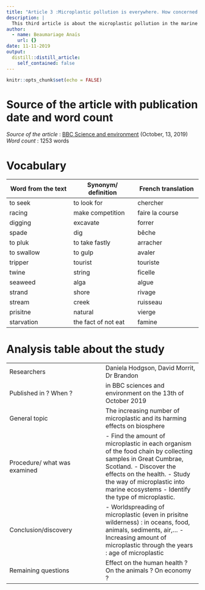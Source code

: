```yaml
---
title: "Article 3 :Microplastic pollution is everywhere. How concerned do we need to be ?"
description: |
  This third article is about the microplastic pollution in the marine ecosystem which impact our lives and the animal lives.
author:
  - name: Beaumariage Anaïs
    url: {}
date: 11-11-2019
output:
  distill::distill_article:
    self_contained: false
---
```


```r
knitr::opts_chunk$set(echo = FALSE)
```

# Source of the article with publication date and word count

*Source of the article* : [BBC Science and environment](https://www.bbc.com/news/science-environment-49798057) (October, 13, 2019)  
*Word count* : 1253 words  

# Vocabulary  
| Word from the text    | Synonym/ definition    | French translation    |
| --- | --- | --- |
|to seek     | to look for   | chercher    |
| racing    | make competition    | faire la course    |
| digging    | excavate    | forrer    |
| spade    | dig    | bêche    |
| to pluk    | to take fastly    | arracher    |
| to swallow    | to gulp    | avaler    |
| tripper    | tourist     |  touriste   |
| twine    | string    | ficelle    |
| seaweed    | alga    | algue    |
| strand   |  shore   | rivage    |
|  stream   | creek    | ruisseau    |
| prisitne    | natural    |  vierge   |
| starvation    | the fact of not eat    |   famine  |


# Analysis table about the study
|     |     |
| --- | --- |
|  Researchers   | Daniela Hodgson, David Morrit, Dr Brandon  |
| Published in ? When ?    | in BBC sciences and environment on the 13th of October 2019    |
| General topic    | The increasing number of microplastic and its harming effects on biosphere    |
| Procedure/ what was examined    |  - Find the amount of microplastic in each organism of the food chain by collecting samples in Great Cumbrae, Scotland. - Discover the effects on the health. - Study the way of microplastic into marine ecosystems - Identify the type of microplastic.  |
| Conclusion/discovery    | - Worldspreading of microplastic (even in prisitne wilderness) : in oceans, food, animals, sediments, air,... - Increasing amount of microplastic through the years : age of microplastic |
| Remaining questions    | Effect on the human health ? On the animals ? On economy ?     |



